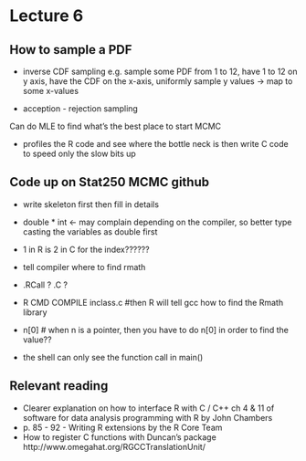 Lecture 6 
=========

How to sample a PDF 
-----------------------------
* inverse CDF sampling e.g. sample some PDF from 1 to 12, 
have 1 to 12 on y axis, have the CDF on the x-axis, 
uniformly sample y values -> map to some x-values 
 
* acception - rejection sampling 

Can do MLE to find what's the best place to start MCMC 

* profiles the R code and see where the bottle neck is 
  then write C code to speed only the slow bits up

Code up on Stat250 MCMC github
-----------
* write skeleton first then fill in details 
* double * int <- may complain depending on the compiler, so better type
casting the variables as double first    

* 1 in R is 2 in C for the index??????

* tell compiler where to find rmath 

* .RCall ? .C ? 
* R CMD COMPILE inclass.c #then R will tell gcc how to find the Rmath library
* n[0] # when n is a pointer, then you have to do n[0] in order to find the value??
* the shell can only see the function call in main()

Relevant reading 
----------------
* Clearer explanation on how to interface R with C / C++ ch 4 & 11 of 
software for data analysis programming with R by John Chambers 
* p. 85 - 92 - Writing R extensions by the R Core Team 
* How to register C functions with Duncan's package http://www.omegahat.org/RGCCTranslationUnit/
